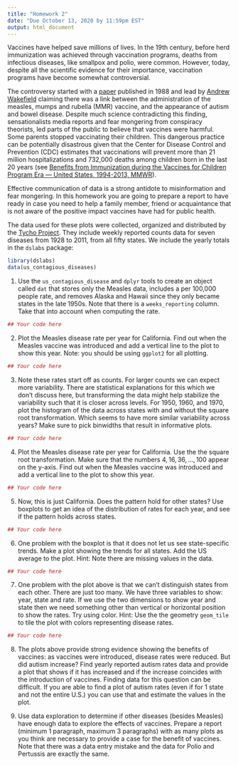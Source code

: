 ```yaml
---
title: "Homework 2"
date: "Due October 13, 2020 by 11:59pm EST"
output: html_document
---
```



Vaccines have helped save millions of lives. In the 19th century, before herd immunization was achieved through vaccination programs, deaths from infectious diseases, like smallpox and polio, were common. However, today, despite all the scientific evidence for their importance, vaccination programs have become somewhat controversial.

The controversy started with a [paper](http://www.thelancet.com/journals/lancet/article/PIIS0140-6736(97)11096-0/abstract) published in 1988 and lead by [Andrew Wakefield](https://en.wikipedia.org/wiki/Andrew_Wakefield) claiming 
there was a link between the administration of the measles, mumps and rubella (MMR) vaccine, and the appearance of autism and bowel disease. 
Despite much science contradicting this finding, sensationalists media reports and fear mongering from conspiracy theorists, led parts of the public to believe that vaccines were harmful. Some parents stopped vaccinating their children. This dangerous practice can be potentially disastrous given that the Center for Disease Control and Prevention (CDC) estimates that vaccinations will prevent more than 21 million hospitalizations and 732,000 deaths among children born in the last 20 years (see [Benefits from Immunization during the Vaccines for Children Program Era — United States, 1994-2013, MMWR](https://www.cdc.gov/mmwr/preview/mmwrhtml/mm6316a4.htm)). 

Effective communication of data is a strong antidote to misinformation and fear mongering. In this homework you are going to prepare a report to have ready in case you need to help a family member, friend or acquaintance that is not aware of the positive impact vaccines have had for public health.

The data used for these plots were collected, organized and distributed by the [Tycho Project](http://www.tycho.pitt.edu/). They include weekly reported counts data for seven diseases from 1928 to 2011, from all fifty states. We include the yearly totals in the `dslabs` package:

```r
library(dslabs)
data(us_contagious_diseases)
```

1. Use the `us_contagious_disease` and `dplyr` tools to create an object called `dat` that stores only the Measles data, includes a per 100,000 people rate, and removes Alaska and Hawaii since they only became states in the late 1950s. Note that there is a `weeks_reporting` column. Take that into account when computing the rate.

```r
## Your code here
```

2. Plot the Measles disease rate per year for California. Find out when the Measles vaccine was introduced and add a vertical line to the plot to show this year. Note: you should be using `ggplot2` for all plotting.

```r
## Your code here
```

3. Note these rates start off as counts. For larger counts we can expect more variability. There are statistical explanations for this which we don't discuss here, but transforming the data might help stabilize the variability such that it is closer across levels. For 1950, 1960, and 1970, plot the histogram of the data across states with and without the square root transformation. Which seems to have more similar variability across years? Make sure to pick binwidths that result in informative plots.

```r
## Your code here
```

4. Plot the Measles disease rate per year for California. Use the the square root transformation. Make sure that the numbers $4,16,36, \dots, 100$ appear on the y-axis.
Find out when the Measles vaccine was introduced and add a vertical line to the plot to show this year.

```r
## Your code here
```

5. Now, this is just California. Does the pattern hold for other states? Use boxplots to get an idea of the distribution of rates for each year, and see if the pattern holds across states.

```r
## Your code here
```

6. One problem with the boxplot is that it does not let us see state-specific trends. Make a plot showing the trends for all states. Add the US average to the plot. Hint: Note there are missing values in the data.

```r
## Your code here
```

7. One problem with the plot above is that we can't distinguish states from each other. There are just too many. We have three variables to show: year, state and rate. If we use the two dimensions to show year and state then we need something other than vertical or horizontal position to show the rates. Try using color. Hint: Use the the geometry `geom_tile` to tile the plot with colors representing disease rates. 

```r
## Your code here
```

8. The plots above provide strong evidence showing the benefits of vaccines: as vaccines were introduced, disease rates were reduced. But did autism increase? Find yearly reported autism rates data and provide a plot that shows if it has increased and if the increase coincides with the introduction of vaccines. Finding data for this question can be difficult. If you are able to find a plot of autism rates (even if for 1 state and not the entire U.S.) you can use that and estimate the values in the plot. 

9. Use data exploration to determine if other diseases (besides Measles) have enough data to explore the effects of vaccines. Prepare a report (minimum 1 paragraph, maximum 3 paragraphs) with as many plots as you think are necessary to provide a case for the benefit of vaccines. Note that there was a data entry mistake and the data for Polio and Pertussis are exactly the same. 

